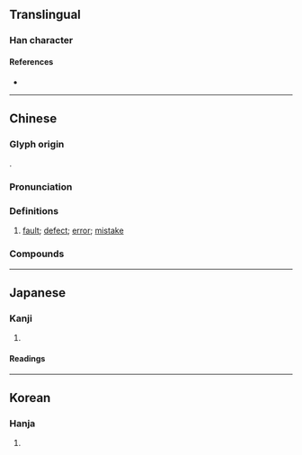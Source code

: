 {{character info/new}}
==Translingual==

===Han character===
{{Han char|rn=30|rad=口|as=05|sn=8|four=28604|canj=HOR,HYR|ids=⿱⿺夂卜口 (G), ⿱⿺夂人口 (TJK)}}

====References====
* {{Han ref|kx=0185.060|dkj=03493|dj=0404.060|hdz=10607.060|uh=548E|ud=21646|bh=A953|bd=43347}}

----

==Chinese==
{{zh-forms}}

===Glyph origin===
{{Han etym}}
{{Han compound|夂|人|口}}.

===Pronunciation===
{{zh-pron
|m=jiù
|c=gau3
|mn=qz:kiǔ/tw,xm,zz:kiū
|mc=y
|oc=y
|ma=
|cat=n
}}

===Definitions===
{{zh-hanzi}}

# [[fault]]; [[defect]]; [[error]]; [[mistake]]

===Compounds===
{{zh-der|咎由自取|咎悔|引咎辭職|執咎|不咎既往|引咎責躬|引咎自責|咎徵|動輒得咎|引咎|咎戾|取咎|委咎|咎過|休咎|招咎|獲咎|歸咎|盈滿之咎|無咎無譽|既往不咎|降咎|自取其咎|難辭其咎|自咎}}

----

==Japanese==

===Kanji===
{{ja-kanji|grade=|rs=口05}}

# {{defn|lang=ja|sort=口05}}

====Readings====
{{ja-readings
|on=きゅう, こう
|kun=とが-, とが-める
}}

----

==Korean==

===Hanja===
{{ko-hanja|hangeul=[[구]], [[고]]|rv=gu, go|mr=ku, ko}}

# {{defn|lang=ko|sort=口05}}